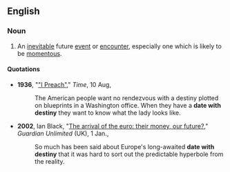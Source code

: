 ==English==

===Noun===
{{en-noun|sg=[[date]] [[with]] [[destiny]]|dates with destiny}}

#{{idiom}} An [[inevitable]] future [[event]] or [[encounter]], especially one which is likely to be [[momentous]].

====Quotations====

*'''1936''', "[http://www.time.com/time/magazine/article/0,9171,762277,00.html "I Preach"]," ''Time'', 10 Aug,
*:The American people want no rendezvous with a destiny plotted on blueprints in a Washington office. When they have a '''date with destiny''' they want to know what the lady looks like.
*'''2002''', Ian Black, "[http://www.guardian.co.uk/euro/story/0,11306,626460,00.html The arrival of the euro: their money, our future?]," ''Guardian Unlimited'' (UK), 1 Jan.,
*:So much has been said about Europe's long-awaited '''date with destiny''' that it was hard to sort out the predictable hyperbole from the reality.